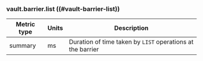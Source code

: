 ### vault.barrier.list ((#vault-barrier-list))

Metric type | Units | Description
----------- | ----- | -----------
summary     | ms    | Duration of time taken by `LIST` operations at the barrier